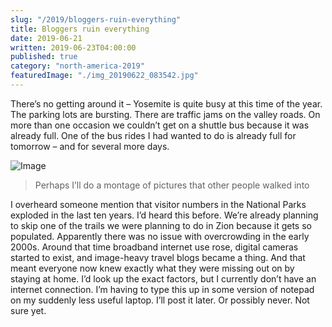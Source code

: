 ```yaml
---
slug: "/2019/bloggers-ruin-everything"
title: Bloggers ruin everything
date: 2019-06-21
written: 2019-06-23T04:00:00
published: true
category: "north-america-2019"
featuredImage: "./img_20190622_083542.jpg"
---
```


There’s no getting around it – Yosemite is quite busy at this time of the year. The parking lots are bursting. There are traffic jams on the valley roads. On more than one occasion we couldn’t get on a shuttle bus because it was already full. One of the bus rides I had wanted to do is already full for tomorrow – and for several more days.

![Image](./img_20190622_083542.jpg)

> Perhaps I’ll do a montage of pictures that other people walked into

I overheard someone mention that visitor numbers in the National Parks exploded in the last ten years. I’d heard this before. We’re already planning to skip one of the trails we were planning to do in Zion because it gets so populated. Apparently there was no issue with overcrowding in the early 2000s. Around that time broadband internet use rose, digital cameras started to exist, and image-heavy travel blogs became a thing. And that meant everyone now knew exactly what they were missing out on by staying at home. I’d look up the exact factors, but I currently don’t have an internet connection. I’m having to type this up in some version of notepad on my suddenly less useful laptop. I’ll post it later. Or possibly never. Not sure yet.
